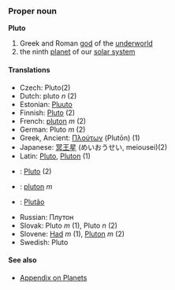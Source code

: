 === Proper noun ===
'''Pluto'''

# Greek and Roman [[god]] of the [[underworld]]
# the ninth [[planet]] of our [[solar system]]

==== Translations ====
*Czech: Pluto(2)
*Dutch: pluto ''n'' (2)
*Estonian: [[Pluuto]]
*Finnish: [[Pluto]] (2)
*French: [[pluton]] ''m'' (2)
*German: Pluto ''m'' (2)
*Greek, Ancient: [[Πλούτων]] (Plutōn) (1)
*Japanese: [[冥王星]] (めいおうせい, meiousei)(2)
*Latin: [[Pluto]], [[Pluton]] (1)
*{{ms}}: [[Pluto]] (2)
*{{pl}}: [[pluton]] ''m''
*{{pt}}: [[Plutão]]
*Russian: Плутон
*Slovak: Pluto ''m'' (1), Pluto ''n'' (2)
*Slovene: [[Had]] ''m'' (1), [[Pluton]] ''m'' (2)
*Swedish: Pluto

==== See also ====
*[[Wiktionary_Appendix:Planets|Appendix on Planets]]